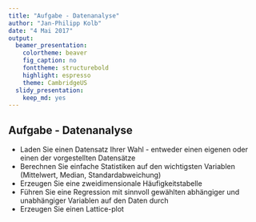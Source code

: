 ```yaml
---
title: "Aufgabe - Datenanalyse"
author: "Jan-Philipp Kolb"
date: "4 Mai 2017"
output: 
  beamer_presentation:
    colortheme: beaver
    fig_caption: no
    fonttheme: structurebold
    highlight: espresso
    theme: CambridgeUS
  slidy_presentation: 
    keep_md: yes
---
```


## Aufgabe - Datenanalyse

-  Laden Sie einen Datensatz Ihrer Wahl - entweder einen eigenen oder einen der vorgestellten Datensätze
-  Berechnen Sie einfache Statistiken auf den wichtigsten Variablen (Mittelwert, Median, Standardabweichung)
-  Erzeugen Sie eine zweidimensionale Häufigkeitstabelle
-  Führen Sie eine Regression mit sinnvoll gewählten abhängiger und unabhängiger Variablen auf den Daten durch
-  Erzeugen Sie einen Lattice-plot

